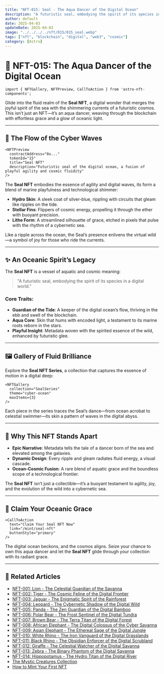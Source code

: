 ```yaml
---
title: "NFT-015: Seal - The Aqua Dancer of the Digital Ocean"
description: "A futuristic seal, embodying the spirit of its species in a digital world."
author: default
date: 2025-04-03
updateDate: 2025-04-03
image: "../../../../nft/015/015_seal.webp"
tags: ["nft", "blockchain", "digital", "web3", "cosmic"]
category: [Astro]
---
```


# 🦭 NFT-015: The Aqua Dancer of the Digital Ocean

```astro
import { NFTGallery, NFTPreview, CallToAction } from 'astro-nft-components';
```

Glide into the fluid realm of the **Seal NFT**, a digital wonder that merges the joyful spirit of the sea with the shimmering currents of a futuristic cosmos. This isn’t just an NFT—it’s an aqua dancer, weaving through the blockchain with effortless grace and a glow of oceanic light.

---

## 🌊 The Flow of the Cyber Waves

```astro
<NFTPreview
  contractAddress="0x..."
  tokenId="15"
  title="Seal NFT"
  description="Futuristic seal of the digital ocean, a fusion of playful agility and cosmic fluidity"
/>
```

The **Seal NFT** embodies the essence of agility and digital waves, its form a blend of marine playfulness and technological shimmer:

- **Hydro Skin**: A sleek coat of silver-blue, rippling with circuits that gleam like ripples on the tide.
- **Stellar Fins**: Flippers of cosmic energy, propelling it through the ether with buoyant precision.
- **Lithe Form**: A streamlined silhouette of grace, etched in pixels that pulse with the rhythm of a cybernetic sea.

Like a ripple across the ocean, the Seal’s presence enlivens the virtual wild—a symbol of joy for those who ride the currents.

---

## ✨ An Oceanic Spirit’s Legacy

The **Seal NFT** is a vessel of aquatic and cosmic meaning:

> "A futuristic seal, embodying the spirit of its species in a digital world."

### Core Traits:

- **Guardian of the Tide**: A keeper of the digital ocean’s flow, thriving in the ebb and swell of the blockchain.
- **Aqua Core**: Skin that hums with encoded light, a testament to its marine roots reborn in the stars.
- **Playful Insight**: Metadata woven with the spirited essence of the wild, enhanced by futuristic glee.

---

## 🖼️ Gallery of Fluid Brilliance

Explore the **Seal NFT Series**, a collection that captures the essence of motion in a digital deep:

```astro
<NFTGallery
  collection="SealSeries"
  theme="cyber-ocean"
  maxItems={3}
/>
```

Each piece in the series traces the Seal’s dance—from ocean acrobat to celestial swimmer—its skin a pattern of waves in the digital abyss.

---

## 🌌 Why This NFT Stands Apart

- **Epic Narrative**: Metadata tells the tale of a dancer born of the sea and elevated among the galaxies.
- **Dynamic Design**: Every ripple and gleam radiates fluid energy, a visual cascade.
- **Ocean-Cosmic Fusion**: A rare blend of aquatic grace and the boundless scope of a technological frontier.

The **Seal NFT** isn’t just a collectible—it’s a buoyant testament to agility, joy, and the evolution of the wild into a cybernetic sea.

---

## 🦭 Claim Your Oceanic Grace

```astro
<CallToAction
  text="Claim Your Seal NFT Now"
  link="/mint/seal-nft"
  buttonStyle="primary"
/>
```

The digital ocean beckons, and the cosmos aligns. Seize your chance to own this aqua dancer and let the **Seal NFT** glide through your collection with its radiant grace.

---

## 🔗 Related Articles

- [NFT-001: Lion - The Celestial Guardian of the Savanna](../nft-001-lion)
- [NFT-002: Tiger - The Cosmic Feline of the Digital Frontier](../nft-002-tiger)
- [NFT-003: Jaguar - The Enigmatic Spirit of the Rainforest](../nft-003-jaguar)
- [NFT-004: Leopard - The Cybernetic Shadow of the Digital Wild](../nft-004-leopard)
- [NFT-005: Panda - The Zen Guardian of the Digital Bamboo](../nft-005-panda)
- [NFT-006: Polar Bear - The Frost Sentinel of the Digital Tundra](../nft-006-polar-bear)
- [NFT-007: Brown Bear - The Terra Titan of the Digital Forest](../nft-007-brown-bear)
- [NFT-008: African Elephant - The Digital Colossus of the Cyber Savanna](../nft-008-african-elephant)
- [NFT-009: Asian Elephant - The Ethereal Sage of the Digital Jungle](../nft-009-asian-elephant)
- [NFT-010: White Rhino - The Iron Vanguard of the Digital Grasslands](../nft-010-white-rhino)
- [NFT-011: Black Rhino - The Obsidian Enforcer of the Digital Scrubland](../nft-011-black-rhino)
- [NFT-012: Giraffe - The Celestial Watcher of the Digital Savanna](../nft-012-giraffe)
- [NFT-013: Zebra - The Binary Phantom of the Digital Savanna](../nft-013-zebra)
- [NFT-014: Hippopotamus - The Hydro Titan of the Digital River](../nft-014-hippopotamus)
- [The Mystic Creatures Collection](../mystic-creatures)
- [How to Mint Your First NFT](../mint-guide)
